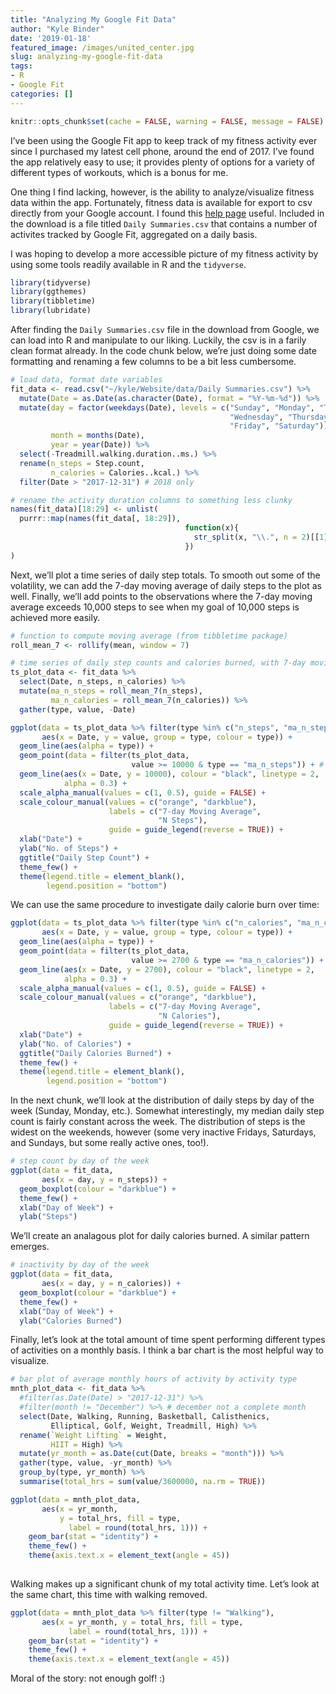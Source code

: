 ```yaml
---
title: "Analyzing My Google Fit Data"
author: "Kyle Binder"
date: '2019-01-18'
featured_image: /images/united_center.jpg
slug: analyzing-my-google-fit-data
tags:
- R
- Google Fit
categories: []
---
```


```r
knitr::opts_chunk$set(cache = FALSE, warning = FALSE, message = FALSE)
```

I've been using the Google Fit app to keep track of my fitness activity ever since I purchased my latest cell phone, around the end of 2017. I've found the app relatively easy to use; it provides plenty of options for a variety of different types of workouts, which is a bonus for me.

One thing I find lacking, however, is the ability to analyze/visualize fitness data within the app. Fortunately, fitness data is available for export to csv directly from your Google account. I found this [help page](https://www.maketecheasier.com/export-google-fit-data/) useful. Included in the download is a file titled `Daily Summaries.csv` that contains a number of activites tracked by Google Fit, aggregated on a daily basis. 

I was hoping to develop a more accessible picture of my fitness activity by using some tools readily available in R and the `tidyverse`.
```r
library(tidyverse)
library(ggthemes)
library(tibbletime)
library(lubridate)
```


After finding the `Daily Summaries.csv` file in the download from Google, we can load into R and manipulate to our liking. Luckily, the csv is in a farily clean format already. In the code chunk below, we're just doing some date formatting and renaming a few columns to be a bit less cumbersome.
```r
# load data, format date variables
fit_data <- read.csv("~/kyle/Website/data/Daily Summaries.csv") %>%
  mutate(Date = as.Date(as.character(Date), format = "%Y-%m-%d")) %>%
  mutate(day = factor(weekdays(Date), levels = c("Sunday", "Monday", "Tuesday",
                                                 "Wednesday", "Thursday", 
                                                 "Friday", "Saturday")),
         month = months(Date),
         year = year(Date)) %>%
  select(-Treadmill.walking.duration..ms.) %>%
  rename(n_steps = Step.count,
         n_calories = Calories..kcal.) %>%
  filter(Date > "2017-12-31") # 2018 only

# rename the activity duration columns to something less clunky
names(fit_data)[18:29] <- unlist(
  purrr::map(names(fit_data[, 18:29]), 
                                       function(x){
                                         str_split(x, "\\.", n = 2)[[1]][1]
                                       })
)
```

Next, we'll plot a time series of daily step totals. To smooth out some of the volatility, we can add the 7-day moving average of daily steps to the plot as well. Finally, we'll add points to the observations where the 7-day moving average exceeds 10,000 steps to see when my goal of 10,000 steps is achieved more easily.
```r
# function to compute moving average (from tibbletime package)
roll_mean_7 <- rollify(mean, window = 7)

# time series of daily step counts and calories burned, with 7-day moving average
ts_plot_data <- fit_data %>%
  select(Date, n_steps, n_calories) %>%
  mutate(ma_n_steps = roll_mean_7(n_steps),
         ma_n_calories = roll_mean_7(n_calories)) %>%
  gather(type, value, -Date)

ggplot(data = ts_plot_data %>% filter(type %in% c("n_steps", "ma_n_steps")), 
       aes(x = Date, y = value, group = type, colour = type)) +
  geom_line(aes(alpha = type)) +
  geom_point(data = filter(ts_plot_data, 
                           value >= 10000 & type == "ma_n_steps")) + # add points when 7-day MA over 10,000
  geom_line(aes(x = Date, y = 10000), colour = "black", linetype = 2,
            alpha = 0.3) +
  scale_alpha_manual(values = c(1, 0.5), guide = FALSE) +
  scale_colour_manual(values = c("orange", "darkblue"),
                      labels = c("7-day Moving Average", 
                                 "N Steps"),
                      guide = guide_legend(reverse = TRUE)) +
  xlab("Date") +
  ylab("No. of Steps") +
  ggtitle("Daily Step Count") +
  theme_few() +
  theme(legend.title = element_blank(),
        legend.position = "bottom")

```

We can use the same procedure to investigate daily calorie burn over time:
```r
ggplot(data = ts_plot_data %>% filter(type %in% c("n_calories", "ma_n_calories")), 
       aes(x = Date, y = value, group = type, colour = type)) +
  geom_line(aes(alpha = type)) +
  geom_point(data = filter(ts_plot_data, 
                           value >= 2700 & type == "ma_n_calories")) + # add points when 7-day MA over 2700
  geom_line(aes(x = Date, y = 2700), colour = "black", linetype = 2,
            alpha = 0.3) +
  scale_alpha_manual(values = c(1, 0.5), guide = FALSE) +
  scale_colour_manual(values = c("orange", "darkblue"),
                      labels = c("7-day Moving Average", 
                                 "N Calories"),
                      guide = guide_legend(reverse = TRUE)) +
  xlab("Date") +
  ylab("No. of Calories") +
  ggtitle("Daily Calories Burned") +
  theme_few() +
  theme(legend.title = element_blank(),
        legend.position = "bottom")
```

In the next chunk, we'll look at the distribution of daily steps by day of the week (Sunday, Monday, etc.). Somewhat interestingly, my median daily step count is fairly constant across the week. The distribution of steps is the widest on the weekends, however (some very inactive Fridays, Saturdays, and Sundays, but some really active ones, too!).
```r
# step count by day of the week
ggplot(data = fit_data,
       aes(x = day, y = n_steps)) +
  geom_boxplot(colour = "darkblue") +
  theme_few() +
  xlab("Day of Week") +
  ylab("Steps")

```

We'll create an analagous plot for daily calories burned. A similar pattern emerges.
```r
# inactivity by day of the week
ggplot(data = fit_data,
       aes(x = day, y = n_calories)) +
  geom_boxplot(colour = "darkblue") +
  theme_few() +
  xlab("Day of Week") +
  ylab("Calories Burned")

```


Finally, let's look at the total amount of time spent performing different types of activities on a monthly basis. I think a bar chart is the most helpful way to visualize.
```r
# bar plot of average monthly hours of activity by activity type
mnth_plot_data <- fit_data %>%
  #filter(as.Date(Date) > "2017-12-31") %>%
  #filter(month != "December") %>% # december not a complete month
  select(Date, Walking, Running, Basketball, Calisthenics,
         Elliptical, Golf, Weight, Treadmill, High) %>%
  rename(`Weight Lifting` = Weight,
         HIIT = High) %>%
  mutate(yr_month = as.Date(cut(Date, breaks = "month"))) %>%
  gather(type, value, -yr_month) %>%
  group_by(type, yr_month) %>%
  summarise(total_hrs = sum(value/3600000, na.rm = TRUE))

ggplot(data = mnth_plot_data, 
       aes(x = yr_month,
           y = total_hrs, fill = type, 
             label = round(total_hrs, 1))) +
    geom_bar(stat = "identity") +
    theme_few() +
    theme(axis.text.x = element_text(angle = 45))
  

```

Walking makes up a significant chunk of my total activity time. Let's look at the same chart, this time with walking removed. 
```r
ggplot(data = mnth_plot_data %>% filter(type != "Walking"), 
       aes(x = yr_month, y = total_hrs, fill = type, 
             label = round(total_hrs, 1))) +
    geom_bar(stat = "identity") +
    theme_few() +
    theme(axis.text.x = element_text(angle = 45))

```

Moral of the story: not enough golf! :)
